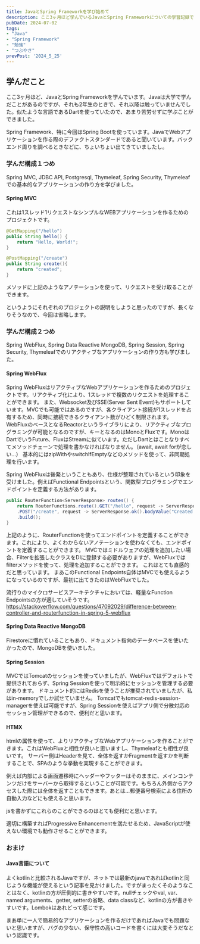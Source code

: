 ```yaml
---
title: JavaとSpring Frameworkを学び始めて
description: ここ3ヶ月ほど学んでいるJavaとSpring Frameworkについての学習記録です。
pubDate: 2024-07-02
tags: 
- "Java"
- "Spring Framework"
- "勉強"
- "つぶやき"
prevPost: '2024_5_25'
---
```


## 学んだこと
ここ3ヶ月ほど、JavaとSpring Frameworkを学んでいます。Javaは大学で学んだことがあるのですが、それも2年生のときで、それ以降は触っていませんでした。似たような言語であるDartを使っていたので、あまり苦労せずに学ぶことができました。

Spring Framework、特に今回はSpring Bootを使っています。JavaでWebアプリケーションを作る際のデファクトスタンダードであると聞いています。バックエンド周りを調べるときなどに、ちょいちょい出てきていましたし。

### 学んだ構成１つめ
Spring MVC, JDBC API, Postgresql, Thymeleaf, Spring Security, Thymeleafでの基本的なアプリケーションの作り方を学びました。
#### Spring MVC
これは1スレッド1リクエストなシンプルなWEBアプリケーションを作るためのプロジェクトです。
```java
@GetMapping("/hello")
public String hello() {
    return "Hello, World!";
}

@PostMapping("/create")
public String create(){
    return "created";
}
```
メソッドに上記のようなアノテーションを使って、リクエストを受け取ることができます。

というようにそれぞれのプロジェクトの説明をしようと思ったのですが、長くなりそうなので、今回は省略します。

### 学んだ構成２つめ
Spring WebFlux, Spring Data Reactive MongoDB, Spring Session, Spring Security, Thymeleafでのリアクティブなアプリケーションの作り方も学びました。

#### Spring WebFlux
Spring WebFluxはリアクティブなWebアプリケーションを作るためのプロジェクトです。リアクティブ化により、1スレッドで複数のリクエストを処理することができます。
また、Websocket及びSSE(Server Sent Event)もサポートしています。MVCでも可能ではあるのですが、各クライアント接続が1スレッドを占有するため、同時に接続できるクライアント数がひどく制限されます。
WebFluxのベースとなるReactorというライブラリにより、リアクティブなプログラミングが可能となるのですが、キーとなるのはMonoとFluxです。MonoはDartでいうFuture、FluxはStreamに似ています。ただしDartとはことなりすべてメソッドチェーンで処理を書かなければなりません。（await, await forが恋しい...）
基本的にはzipWithやswitchIfEmptyなどのメソッドを使って、非同期処理を行います。

Spring WebFluxは後発ということもあり、仕様が整理されているという印象を受けました。例えばFunctional Endpointsという、関数型プログラミングでエンドポイントを定義する方法があります。

```java
public RouterFunction<ServerResponse> routes() {
    return RouterFunctions.route().GET("/hello", request -> ServerResponse.ok().bodyValue("Hello, World!"))
    .POST("/create", request -> ServerResponse.ok().bodyValue("Created!")).filter(this::authorize)
    .build();
}
```

上記のように、RouterFunctionを使ってエンドポイントを定義することができます。これにより、よくわからないアノテーションを使わなくても、エンドポイントを定義することができます。
MVCではミドルウェアの処理を追加したい場合、Filterを拡張したクラスをDIに登録する必要がありますが、WebFluxではfilterメソッドを使って、処理を追加することができます。
これはとても直感的だと思っています。
まあこのFunctional Endpoints自体はMVCでも使えるようになっているのですが、最初に出てきたのはWebFluxでした。

流行りのマイクロサービスアーキテクチャにおいては、軽量なFunction Endpointsの方が適していそうです。
https://stackoverflow.com/questions/47092029/difference-between-controller-and-routerfunction-in-spring-5-webflux


#### Spring Data Reactive MongoDB
Firestoreに慣れていることもあり、ドキュメント指向のデータベースを使いたかったので、MongoDBを使いました。

#### Spring Session
MVCではTomcatのセッションを使っていましたが、WebFluxではデフォルトで提供されておらず、Spring Sessionを使って明示的にセッションを管理する必要があります。
ドキュメント的にはRedisを使うことが推奨されていましたが、私はin-memoryでしか試せていません。
Tomcatでもtomcat-redis-session-managerを使えば可能ですが、Spring Sessionを使えばアプリ側で分散対応のセッション管理ができるので、便利だと思います。

#### HTMX
htmlの属性を使って、よりリアクティブなWebアプリケーションを作ることができます。これはWebFluxと相性が良いと思いますし、Thymeleafとも相性が良いです。
サーバー側はHeaderを見て、全体を返すかFragmentを返すかを判断することで、SPAのような挙動を実現することができます。

例えば内部による画面遷移時にヘッダーやフッターはそのままに、メインコンテンツだけをサーバーから取得するということが可能です。もちろん外側からアクセスした際には全体を返すこともできます。あとは...郵便番号検索による住所の自動入力などにも使えると思います。

jsを書かずにこれらのことができるのはとても便利だと思います。

適切に構築すればProgressive Enhancementを満たせるため、JavaScriptが使えない環境でも動作させることができます。

### おまけ
#### Java言語について
よくkotlinと比較されるJavaですが、ネットでは最新のjavaであればkotlinと同じような機能が使えるという記事を見かけました。ですがまったくそのようなことはなく、kotlinの方が圧倒的に書きやすいです。nullチェックやval, var、named arguments、getter, setterの省略、data classなど、kotlinの方が書きやすいです。Lombokはあれどって感じです。

まあ単に一人で簡易的なアプリケーションを作るだけであればJavaでも問題ないと思いますが、バグの少ない、保守性の高いコードを書くには大変そうだなという認識です。